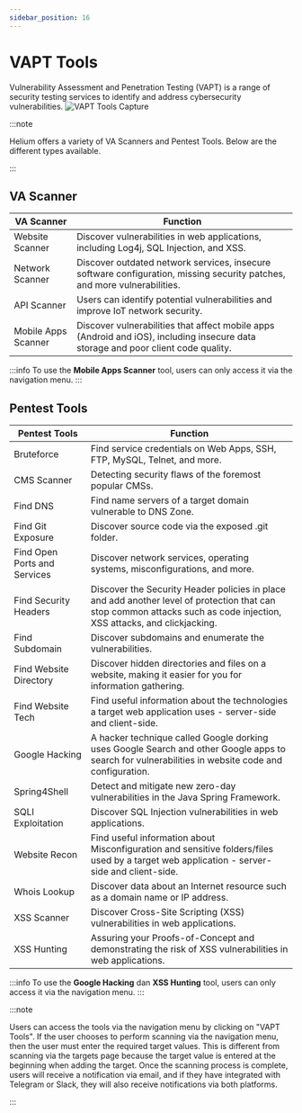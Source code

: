 ```yaml
---
sidebar_position: 16
---
```


# VAPT Tools
Vulnerability Assessment and Penetration Testing (VAPT) is a range of security testing services to identify and address cybersecurity vulnerabilities.
![VAPT Tools Capture](/img/capture/VAPTtools.png)

:::note

Helium offers a variety of VA Scanners and Pentest Tools. Below are the different types available.

:::

## VA Scanner

| **VA Scanner**  | **Function**  | 
|-------------------|-------------------|
| Website Scanner   | Discover vulnerabilities in web applications, including Log4j, SQL Injection, and XSS.  |
| Network Scanner  | Discover outdated network services, insecure software configuration, missing security patches, and more vulnerabilities.  | 
| API Scanner  | Users can identify potential vulnerabilities and improve IoT network security.  | 
| Mobile Apps Scanner  | Discover vulnerabilities that affect mobile apps (Android and iOS), including insecure data storage and poor client code quality.  | 
:::info
To use the **Mobile Apps Scanner** tool, users can only access it via the navigation menu.
:::

## Pentest Tools

| **Pentest Tools**  | **Function**  |
|-------------------|-------------------|
| Bruteforce | Find service credentials on Web Apps, SSH, FTP, MySQL, Telnet, and more.  |
| CMS Scanner  | Detecting security flaws of the foremost popular CMSs.  |
| Find DNS  | Find name servers of a target domain vulnerable to DNS Zone.  |
| Find Git Exposure  | Discover source code via the exposed .git folder.  |
| Find Open Ports and Services  | Discover network services, operating systems, misconfigurations, and more.  |
| Find Security Headers  | Discover the Security Header policies in place and add another level of protection that can stop common attacks such as code injection, XSS attacks, and clickjacking.  |
| Find Subdomain | Discover subdomains and enumerate the vulnerabilities.  |
| Find Website Directory  | Discover hidden directories and files on a website, making it easier for you for information gathering.  |
| Find Website Tech  | Find useful information about the technologies a target web application uses - server-side and client-side.  |
| Google Hacking  | A hacker technique called Google dorking uses Google Search and other Google apps to search for vulnerabilities in website code and configuration.  |
| Spring4Shell  | Detect and mitigate new zero-day vulnerabilities in the Java Spring Framework.  |
| SQLI Exploitation  | Discover SQL Injection vulnerabilities in web applications.  |
| Website Recon  | Find useful information about Misconfiguration and sensitive folders/files used by a target web application - server-side and client-side.  |
| Whois Lookup  | Discover data about an Internet resource such as a domain name or IP address.  |
| XSS Scanner  | Discover Cross-Site Scripting (XSS) vulnerabilities in web applications.  |
| XSS Hunting  | Assuring your Proofs-of-Concept and demonstrating the risk of XSS vulnerabilities in web applications.  |
:::info
To use the **Google Hacking** dan **XSS Hunting** tool, users can only access it via the navigation menu.
:::

:::note

Users can access the tools via the navigation menu by clicking on "VAPT Tools". If the user chooses to perform scanning via the navigation menu, then the user must enter the required target values. This is different from scanning via the targets page because the target value is entered at the beginning when adding the target. Once the scanning process is complete, users will receive a notification via email, and if they have integrated with Telegram or Slack, they will also receive notifications via both platforms.

:::